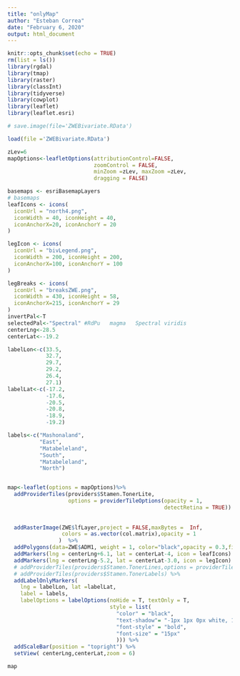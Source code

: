 ```yaml
---
title: "onlyMap"
author: "Esteban Correa"
date: "February 6, 2020"
output: html_document
---
```


```r
knitr::opts_chunk$set(echo = TRUE)
rm(list = ls())
library(rgdal)
library(tmap)
library(raster)
library(classInt)
library(tidyverse)
library(cowplot)
library(leaflet)
library(leaflet.esri)
```



```r
# save.image(file='ZWEBivariate.RData')

load(file ='ZWEBivariate.RData')

```

```r
zLev=6
mapOptions<-leafletOptions(attributionControl=FALSE,
                           zoomControl = FALSE,
                           minZoom =zLev, maxZoom =zLev,
                           dragging = FALSE)

basemaps <- esriBasemapLayers
# basemaps
leafIcons <- icons(
  iconUrl = "north4.png",
  iconWidth = 40, iconHeight = 40,
  iconAnchorX=20, iconAnchorY = 20
)

legIcon <- icons(
  iconUrl = "bivLegend.png",
  iconWidth = 200, iconHeight = 200,
  iconAnchorX=100, iconAnchorY = 100
)

legBreaks <- icons(
  iconUrl = "breaksZWE.png",
  iconWidth = 430, iconHeight = 58,
  iconAnchorX=215, iconAnchorY = 29
)
invertPal<-T
selectedPal<-"Spectral" #RdPu   magma   Spectral viridis
centerLng<-28.5
centerLat<--19.2
```

```r
labelLon<-c(33.5,
            32.7,
            29.7,
            29.2,
            26.4,
            27.1)
labelLat<-c(-17.2,
            -17.6,
            -20.5,
            -20.8,
            -18.9,
            -19.2)

labels<-c("Mashonaland",
          "East",
          "Matabeleland",
          "South",
          "Matabeleland",
          "North")


map<-leaflet(options = mapOptions)%>%
  addProviderTiles(providers$Stamen.TonerLite,
                   options = providerTileOptions(opacity = 1,
                                                 detectRetina = TRUE)) %>%
  
  
  addRasterImage(ZWE$lfLayer,project = FALSE,maxBytes =  Inf,
                 colors = as.vector(col.matrix),opacity = 1
                )  %>%
  addPolygons(data=ZWE$ADM1, weight = 1, color="black",opacity = 0.3,fillOpacity = 0.0)%>%
  addMarkers(lng = centerLng+6.1, lat = centerLat-4, icon = leafIcons) %>%
  addMarkers(lng = centerLng-5.2, lat = centerLat-3.0, icon = legIcon) %>%
  # addProviderTiles(providers$Stamen.TonerLines,options = providerTileOptions(opacity = 0.65)) %>%
  # addProviderTiles(providers$Stamen.TonerLabels) %>%
  addLabelOnlyMarkers(
    lng = labelLon, lat =labelLat,
    label = labels,
    labelOptions = labelOptions(noHide = T, textOnly = T,
                                style = list(
                                  "color" = "black",
                                  "text-shadow"= "-1px 1px 0px white, 1px 1px 0 white,1px -1px 0 white,-1px -1px 0 white",
                                  "font-style" = "bold",
                                  "font-size" = "15px"
                                  ))) %>%
  addScaleBar(position = "topright") %>%
  setView( centerLng,centerLat,zoom = 6)

map

```
